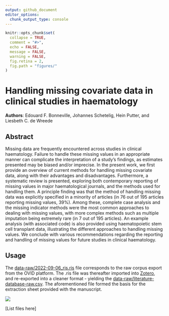 ```yaml
---
output: github_document
editor_options: 
  chunk_output_type: console
---
```


<!-- README.md is generated from README.Rmd. Please edit that file -->

```r
knitr::opts_chunk$set(
  collapse = TRUE,
  comment = "#>",
  echo = FALSE,
  message = FALSE,
  warning = FALSE,
  fig.retina = 2,
  fig.path = "figures/"
)
```

# Handling missing covariate data in clinical studies in haematology

<!-- badges: start -->
<!-- badges: end -->

**Authors**: Edouard F. Bonneville, Johannes Schetelig, Hein Putter, and Liesbeth C. de Wreede

## Abstract

Missing data are frequently encountered across studies in clinical haematology. Failure to handle these missing values in an appropriate manner can complicate the interpretation of a study’s findings, as estimates presented may be biased and/or imprecise. In the present work, we first provide an overview of current methods for handling missing covariate data, along with their advantages and disadvantages. Furthermore, a systematic review is presented, exploring both contemporary reporting of missing values in major haematological journals, and the methods used for handling them. A principle finding was that the method of handling missing data was explicitly specified in a minority of articles (in 76 out of 195 articles reporting missing values, 39%). Among these, complete case analysis and the missing indicator methods were the most common approaches to dealing with missing values, with more complex methods such as multiple imputation being extremely rare (in 7 out of 195 articles). An example analysis (with associated code) is also provided using haematopoietic stem cell transplant data, illustrating the different approaches to handling missing values. We conclude with various recommendations regarding the reporting and handling of missing values for future studies in clinical haematology.

## Usage

The [data-raw/2022-09-06_ris.ris](./data-raw/2022-09-06_ris.ris) file corresponds to the raw corpus export from the OVID platform. The .ris file was thereafter imported into [Zotero](https://www.zotero.org/), and re-exported into a cleaner format - yielding the [data-raw/literature-database-raw.csv](./data-raw/literature-database-raw.csv). The aforementioned file formed the basis for the extraction sheet provided with the manuscript. 

![](./figures/journals-overview.svg)

[List files here]

